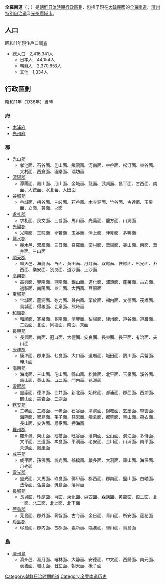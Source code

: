 {{Infobox Former Subdivision
|native_name = 
|conventional_long_name = 全羅南道
|common_name = 全南
|subdivision = 道
|nation = 朝鮮總督府
|year_start = 1910年
|event_start = 
|date_start = 
|year_end = 1945年
|event_end = 
|date_end = 
|p1 = 
|flag_p1 = 
|s1 = 
|flag_s1 = 
|image_flag = 
|image_coat = 
|image_map = Zenra-nan Prefecture (August 15, 1945).png
|image_map_caption = 
|capital = 光州
|common_languages       =
|stat_year1             = 1940年
|stat_area1             = 13887.37
|stat_pop1              = 2638969
|political_subdiv = 2府、21郡、1島
|today = {{ROK}}[[光州廣域市|光州廣域市]]、[[全羅南道|全羅南道]]、[[濟州特別自治道|濟州特別自治道]]
}}
'''全羅南道'''（{{jpn|j=全羅南道|hg=ぜんらなんどう|rm=zenranandō}}；{{kor|k=전라남도|hj=全羅南道|rm=jeonranamdo }}）是[[朝鮮日治時期行政區劃|朝鮮日治時期行政區劃]]，包括了現在[[大韓民國|大韓民國]]的[[全羅南道|全羅南道]]、[[濟州特別自治道|濟州特別自治道]]及[[光州廣域市|光州廣域市]]。

==人口==
昭和11年現住戶口調査
*總人口　2,416,341人
**日本人　44,154人
**朝鮮人　2,370,853人
**其他　1,334人

==行政區劃==
昭和11年（1936年）当時
===府===
*[[木浦市|木浦府]]
*[[光州廣域市|光州府]]
===郡===
*[[光山區|光山郡]]
**孝池面、石谷面、芝山面、飛鴉面、河南面、林谷面、松汀面、東谷面、大村面、西倉面、極樂面、瑞坊面
*[[潭陽郡|潭陽郡]]
**潭陽面、鳳山面、月山面、金城面、龍面、武貞面、昌平面、古西面、南面、大徳面、水北面、大田面
*[[谷城郡|谷城郡]]
**谷城面、梧谷面、三岐面、石谷面、木寺洞面、竹谷面、古達面、玉果面、立面、兼面、火面
*[[求礼郡|求礼郡]]
**求礼面、艮文面、土旨面、馬山面、光義面、龍方面、山洞面
*[[光陽市|光陽郡]]
**光陽面、玉龍面、骨若面、玉谷面、津上面、津月面、多鴨面
*[[麗水市_(韓國)|麗水郡]]
**麗水邑、双鳳面、三日面、召羅面、栗村面、華陽面、突山面、南面、華井面、三山面
*[[順天市|順天郡]]
**順天邑、海龍面、西面、黄田面、月灯面、双巖面、住巖面、松光面、外西面、樂安面、別良面、道沙面、上沙面
*[[高興郡|高興郡]]
**高興面、豐陽面、道陽面、錦山面、道化面、浦頭面、蓬莱面、占岩面、過駅面、南陽面、東江面、大西面、豆原面
*[[宝城郡|宝城郡]]
**宝城面、蘆洞面、弥力面、兼白面、栗於面、福内面、文德面、筏橋面、鳥城面、得粮面、会泉面、熊峙面
*[[和順郡|和順郡]]
**和順面、寒泉面、春陽面、清豐面、梨陽面、綾州面、道谷面、道巖面、二西面、北面、同福面、南面、東面
*[[長興郡|長興郡]]
**長興面、南面、冠山面、大德面、安良面、長東面、長平面、有治面、夫山面
*[[康津郡|康津郡]]
**康津面、郡東面、七良面、大口面、道岩面、城田面、鵲川面、兵營面、晻川面
*[[海南郡|海南郡]]
**海南面、三山面、花山面、縣山面、松旨面、北平面、玉泉面、溪谷面、馬山面、黄山面、山二面、門内面、花源面
*[[靈巖郡|靈巖郡]]
**靈巖面、德津面、金井面、新北面、始終面、都浦面、郡西面、西湖面、鶴山面、美岩面、三湖面
*[[務安郡|務安郡]]
**二老面、三鄉面、一老面、石谷面、清溪面、錦城面、玄慶面、望雲面、海際面、智島面、荏子面、慈恩面、飛禽面、都草面、黑山面、荷衣面、長山面、安佐面、巖泰面、押海面
*[[羅州市|羅州郡]]
**羅州邑、榮山面、細枝面、旺谷面、潘南面、公山面、洞江面、多侍面、文平面、三道面、本良面、平洞面、老安面、金川面、山浦面、南平面、茶道面、鳳凰面
*[[咸平郡|咸平郡]]
**咸平面、孫佛面、新光面、鶴橋面、嚴多面、大洞面、羅山面、海保面、月也面
*[[靈光郡|靈光郡]]
**靈光面、大馬面、畝良面、佛甲面、郡西面、郡南面、鹽山面、白岫面、法聖面、弘農面、蝟島面、落月面
*[[長城郡|長城郡]]
**長城面、珍原面、南面、東化面、森西面、森渓面、黄龍面、西三面、北一面、北二面、北上面、北下面
*[[莞島郡|莞島郡]]
**莞島面、郡外面、薪智面、古今面、金日面、青山面、所安面、蘆花面
*[[珍島郡|珍島郡]]
**珍島面、郡内面、古郡面、義新面、臨淮面、智山面、鳥島面

===島===
*[[濟州島|濟州島]]
**濟州邑、涯月面、翰林面、大静面、安德面、中文面、西歸面、南元面、表善面、城山面、旧左面、朝天面、楸子面

{{日本海外领地行政区划}}

[[Category:朝鲜日治时期的道|Category:朝鲜日治时期的道]]
[[Category:全罗南道历史|Category:全罗南道历史]]